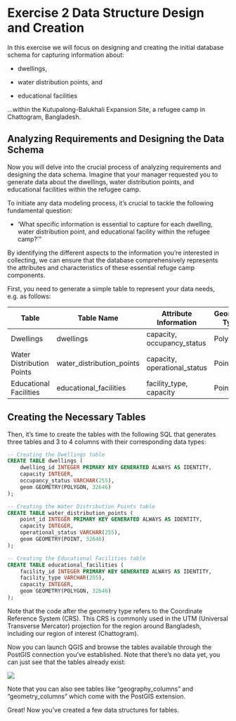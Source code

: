 # Exercise 2 Data Structure Design and Creation

In this exercise we will focus on designing and creating the initial database schema for capturing information about:

-   dwellings,

-   water distribution points, and

-   educational facilities

...within the Kutupalong-Balukhali Expansion Site, a refugee camp in Chattogram, Bangladesh.

## Analyzing Requirements and Designing the Data Schema

Now you will delve into the crucial process of analyzing requirements and designing the data schema. Imagine that your manager requested you to generate data about the dwellings, water distribution points, and educational facilities within the refugee camp.

To initiate any data modeling process, it's crucial to tackle the following fundamental question:

-   'What specific information is essential to capture for each dwelling, water distribution point, and educational facility within the refugee camp?'"

By identifying the different aspects to the information you're interested in collecting, we can ensure that the database comprehensively represents the attributes and characteristics of these essential refuge camp components.

First, you need to generate a simple table to represent your data needs, e.g. as follows:

| **Table**                 | **Table Name**            | **Attribute Information**    | **Geometry Type** |
|---------------------------|---------------------------|------------------------------|-------------------|
| Dwellings                 | dwellings                 | capacity, occupancy_status   | Polygon           |
| Water Distribution Points | water_distribution_points | capacity, operational_status | Point             |
| Educational Facilities    | educational_facilities    | facility_type, capacity      | Point             |

## Creating the Necessary Tables

Then, it's time to create the tables with the following SQL that generates three tables and 3 to 4 columns with their corresponding data types:

::: code-box
``` sql
-- Creating the Dwellings table
CREATE TABLE dwellings (
    dwelling_id INTEGER PRIMARY KEY GENERATED ALWAYS AS IDENTITY,
    capacity INTEGER,
    occupancy_status VARCHAR(255),
    geom GEOMETRY(POLYGON, 32646)
);

-- Creating the Water Distribution Points table
CREATE TABLE water_distribution_points (
    point_id INTEGER PRIMARY KEY GENERATED ALWAYS AS IDENTITY,
    capacity INTEGER,
    operational_status VARCHAR(255),
    geom GEOMETRY(POINT, 32646)
);

-- Creating the Educational Facilities table
CREATE TABLE educational_facilities (
    facility_id INTEGER PRIMARY KEY GENERATED ALWAYS AS IDENTITY,
    facility_type VARCHAR(255),
    capacity INTEGER,
    geom GEOMETRY(POLYGON, 32646)
);
```
:::

Note that the code after the geometry type refers to the Coordinate Reference System (CRS). This CRS is commonly used in the UTM (Universal Transverse Mercator) projection for the region around Bangladesh, including our region of interest (Chattogram).

Now you can launch QGIS and browse the tables available through the PostGIS connection you've established. Note that there's no data yet, you can just see that the tables already exist:

![](img/p1/added_tables.png)

Note that you can also see tables like "geography_columns" and "geometry_columns" which come with the PostGIS extension.

Great! Now you've created a few data structures for tables.
